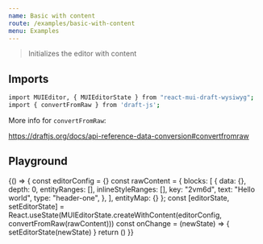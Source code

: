 ```yaml
---
name: Basic with content
route: /examples/basic-with-content
menu: Examples
---
```



> Initializes the editor with content

## Imports

```bash
import MUIEditor, { MUIEditorState } from "react-mui-draft-wysiwyg";
import { convertFromRaw } from 'draft-js';
```

More info for `convertFromRaw`:

https://draftjs.org/docs/api-reference-data-conversion#convertfromraw

## Playground

<Playground>
  {() => {
    const editorConfig = {}
    const rawContent = {
      blocks: [
        {
          data: {},
          depth: 0,
          entityRanges: [],
          inlineStyleRanges: [],
          key: "2vm6d",
          text: "Hello world",
          type: "header-one",
        },
      ],
      entityMap: {}
    };
    const [editorState, setEditorState] = React.useState(MUIEditorState.createWithContent(editorConfig, convertFromRaw(rawContent)))
    const onChange = (newState) => {
      setEditorState(newState)
    }
    return (<MUIEditor editorState={editorState} onChange={onChange} config={editorConfig} />)
  }}
</Playground>
